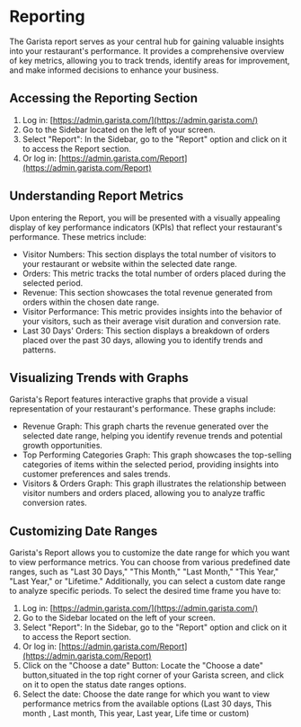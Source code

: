 # Reporting

The Garista report serves as your central hub for gaining valuable insights into your restaurant's performance. It provides a comprehensive overview of key metrics, allowing you to track trends, identify areas for improvement, and make informed decisions to enhance your business.

## Accessing the Reporting Section
1. Log in: [https://admin.garista.com/](https://admin.garista.com/)
2. Go to the Sidebar located on the left of your screen.
3. Select "Report": In the Sidebar, go to the "Report" option and click on it to access the Report section.
4. Or log in: [https://admin.garista.com/Report](https://admin.garista.com/Report)

## Understanding Report Metrics
Upon entering the Report, you will be presented with a visually appealing display of key
performance indicators (KPIs) that reflect your restaurant's performance. These metrics
include:

- Visitor Numbers: This section displays the total number of visitors to your restaurant
or website within the selected date range.
- Orders: This metric tracks the total number of orders placed during the selected
period.
- Revenue: This section showcases the total revenue generated from orders within the
chosen date range.
- Visitor Performance: This metric provides insights into the behavior of your visitors,
such as their average visit duration and conversion rate.
- Last 30 Days' Orders: This section displays a breakdown of orders placed over the
past 30 days, allowing you to identify trends and patterns.

## Visualizing Trends with Graphs
Garista's Report features interactive graphs that provide a visual representation of your
restaurant's performance. These graphs include:

- Revenue Graph: This graph charts the revenue generated over the selected date
range, helping you identify revenue trends and potential growth opportunities.
- Top Performing Categories Graph: This graph showcases the top-selling categories
of items within the selected period, providing insights into customer preferences and
sales trends.
- Visitors & Orders Graph: This graph illustrates the relationship between visitor
numbers and orders placed, allowing you to analyze traffic conversion rates.

## Customizing Date Ranges
Garista's Report allows you to customize the date range for which you want to view
performance metrics. You can choose from various predefined date ranges, such as
"Last 30 Days," "This Month," "Last Month," "This Year," "Last Year," or "Lifetime."
Additionally, you can select a custom date range to analyze specific periods. To select
the desired time frame you have to:

1. Log in: [https://admin.garista.com/](https://admin.garista.com/)
2. Go to the Sidebar located on the left of your screen.
3. Select "Report": In the Sidebar, go to the "Report" option and click on it to access
the Report section.
4. Or log in: [https://admin.garista.com/Report](https://admin.garista.com/Report)
5. Click on the "Choose a date" Button: Locate the "Choose a date" button,situated in
the top right corner of your Garista screen, and click on it to open the status date
ranges options.
6. Select the date: Choose the date range for which you want to view performance
metrics from the available options (Last 30 days, This month , Last month, This
year, Last year, Life time or custom)